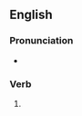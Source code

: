 ==English==

===Pronunciation===
* {{IPA|en|/piːvd/}}

===Verb===
{{head|en|verb form}}

# {{en-past of|peeve}}